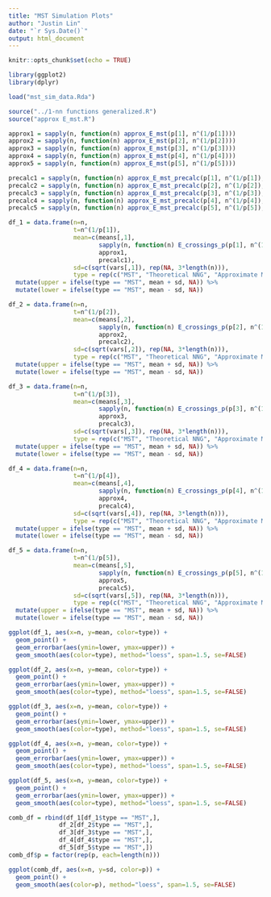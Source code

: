 ```yaml
---
title: "MST Simulation Plots"
author: "Justin Lin"
date: "`r Sys.Date()`"
output: html_document
---
```


```r
knitr::opts_chunk$set(echo = TRUE)

library(ggplot2)
library(dplyr)

load("mst_sim_data.Rda")

source("../1-nn functions generalized.R")
source("approx E_mst.R")
```

```r
approx1 = sapply(n, function(n) approx_E_mst(p[1], n^(1/p[1])))
approx2 = sapply(n, function(n) approx_E_mst(p[2], n^(1/p[2])))
approx3 = sapply(n, function(n) approx_E_mst(p[3], n^(1/p[3])))
approx4 = sapply(n, function(n) approx_E_mst(p[4], n^(1/p[4])))
approx5 = sapply(n, function(n) approx_E_mst(p[5], n^(1/p[5])))
```

```r
precalc1 = sapply(n, function(n) approx_E_mst_precalc(p[1], n^(1/p[1]), 400^(1/p[1])))
precalc2 = sapply(n, function(n) approx_E_mst_precalc(p[2], n^(1/p[2]), 400^(1/p[2])))
precalc3 = sapply(n, function(n) approx_E_mst_precalc(p[3], n^(1/p[3]), 400^(1/p[3])))
precalc4 = sapply(n, function(n) approx_E_mst_precalc(p[4], n^(1/p[4]), 400^(1/p[4])))
precalc5 = sapply(n, function(n) approx_E_mst_precalc(p[5], n^(1/p[5]), 400^(1/p[5])))
```


```r
df_1 = data.frame(n=n,
                  t=n^(1/p[1]),
                  mean=c(means[,1], 
                         sapply(n, function(n) E_crossings_p(p[1], n^(1/p[1]))),
                         approx1,
                         precalc1),
                  sd=c(sqrt(vars[,1]), rep(NA, 3*length(n))),
                  type = rep(c("MST", "Theoretical NNG", "Approximate MST", "Precalcualted Approx. MST"), each=length(n))) %>%
  mutate(upper = ifelse(type == "MST", mean + sd, NA)) %>%
  mutate(lower = ifelse(type == "MST", mean - sd, NA))

df_2 = data.frame(n=n,
                  t=n^(1/p[2]),
                  mean=c(means[,2], 
                         sapply(n, function(n) E_crossings_p(p[2], n^(1/p[2]))),
                         approx2,
                         precalc2),
                  sd=c(sqrt(vars[,2]), rep(NA, 3*length(n))),
                  type = rep(c("MST", "Theoretical NNG", "Approximate MST", "Precalcualted Approx. MST"), each=length(n))) %>%
  mutate(upper = ifelse(type == "MST", mean + sd, NA)) %>%
  mutate(lower = ifelse(type == "MST", mean - sd, NA))

df_3 = data.frame(n=n,
                  t=n^(1/p[3]),
                  mean=c(means[,3], 
                         sapply(n, function(n) E_crossings_p(p[3], n^(1/p[3]))),
                         approx3,
                         precalc3),
                  sd=c(sqrt(vars[,3]), rep(NA, 3*length(n))),
                  type = rep(c("MST", "Theoretical NNG", "Approximate MST", "Precalcualted Approx. MST"), each=length(n))) %>%
  mutate(upper = ifelse(type == "MST", mean + sd, NA)) %>%
  mutate(lower = ifelse(type == "MST", mean - sd, NA))

df_4 = data.frame(n=n,
                  t=n^(1/p[4]),
                  mean=c(means[,4], 
                         sapply(n, function(n) E_crossings_p(p[4], n^(1/p[4]))),
                         approx4,
                         precalc4),
                  sd=c(sqrt(vars[,4]), rep(NA, 3*length(n))),
                  type = rep(c("MST", "Theoretical NNG", "Approximate MST", "Precalcualted Approx. MST"), each=length(n))) %>%
  mutate(upper = ifelse(type == "MST", mean + sd, NA)) %>%
  mutate(lower = ifelse(type == "MST", mean - sd, NA))

df_5 = data.frame(n=n,
                  t=n^(1/p[5]),
                  mean=c(means[,5], 
                         sapply(n, function(n) E_crossings_p(p[5], n^(1/p[5]))),
                         approx5,
                         precalc5),
                  sd=c(sqrt(vars[,5]), rep(NA, 3*length(n))),
                  type = rep(c("MST", "Theoretical NNG", "Approximate MST", "Precalcualted Approx. MST"), each=length(n))) %>%
  mutate(upper = ifelse(type == "MST", mean + sd, NA)) %>%
  mutate(lower = ifelse(type == "MST", mean - sd, NA))
```

```r
ggplot(df_1, aes(x=n, y=mean, color=type)) + 
  geom_point() +
  geom_errorbar(aes(ymin=lower, ymax=upper)) +
  geom_smooth(aes(color=type), method="loess", span=1.5, se=FALSE)

ggplot(df_2, aes(x=n, y=mean, color=type)) + 
  geom_point() +
  geom_errorbar(aes(ymin=lower, ymax=upper)) +
  geom_smooth(aes(color=type), method="loess", span=1.5, se=FALSE)

ggplot(df_3, aes(x=n, y=mean, color=type)) + 
  geom_point() +
  geom_errorbar(aes(ymin=lower, ymax=upper)) +
  geom_smooth(aes(color=type), method="loess", span=1.5, se=FALSE)

ggplot(df_4, aes(x=n, y=mean, color=type)) + 
  geom_point() +
  geom_errorbar(aes(ymin=lower, ymax=upper)) +
  geom_smooth(aes(color=type), method="loess", span=1.5, se=FALSE)

ggplot(df_5, aes(x=n, y=mean, color=type)) + 
  geom_point() +
  geom_errorbar(aes(ymin=lower, ymax=upper)) +
  geom_smooth(aes(color=type), method="loess", span=1.5, se=FALSE)
```

```r
comb_df = rbind(df_1[df_1$type == "MST",],
              df_2[df_2$type == "MST",],
              df_3[df_3$type == "MST",],
              df_4[df_4$type == "MST",],
              df_5[df_5$type == "MST",])
comb_df$p = factor(rep(p, each=length(n)))

ggplot(comb_df, aes(x=n, y=sd, color=p)) +
  geom_point() + 
  geom_smooth(aes(color=p), method="loess", span=1.5, se=FALSE)
```